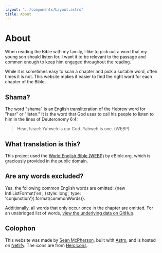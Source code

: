 ```yaml
---
layout: "../components/Layout.astro"
title: About
---
```



# About

When reading the Bible with my family, I like to pick out a word that my young son should listen for. I want it to be relevant to the passage and common enough to keep him engaged throughout the reading.

While it is sometimes easy to scan a chapter and pick a suitable word, often times it is not. This website makes it easier to find the right word for each chapter of the Bible.

## Shama?

The word "shama" is an English transliteration of the Hebrew word for "hear" or "listen." It is the word that God uses to call his people to listen to him in the lines of Deuteronomy 6:4:

> Hear, Israel: Yahweh is our God. Yahweh is one. (WEBP)

## What translation is this?

This project used the [World English Bible (WEBP)](https://ebible.org/bible/details.php?id=engwebp) by eBible.org, which is graciously provided in the public domain.

## Are any words excluded?

Yes, the following common English words are omitted: {new Intl.ListFormat('en', {style:'long', type: 'conjunction'}).format(commonWords)}.

Additionally, all words that only occur once in the chapter are omitted. For an unabridged list of words, [view the underlying data on GitHub](https://github.com/seanmcp/shama/blob/master/data/).

## Colophon

This website was made by [Sean McPherson](https://seanmcp.com), built with [Astro](https://astro.build/), and is hosted on [Netlify](https://www.netlify.com/). The icons are from [HeroIcons](https://heroicons.com/).
